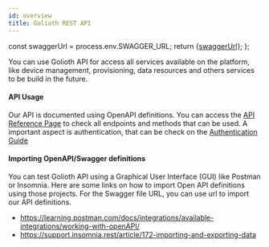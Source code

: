 ```yaml
---
id: overview
title: Golioth REST API
---
```


  const swaggerUrl = process.env.SWAGGER_URL;
  return <a href={swaggerUrl}>{swaggerUrl}</a>;
};

You can use Golioth API for access all services available on the platform, like device management, provisioning, data resources and others services to be build in the future.

#### API Usage

Our API is documented using OpenAPI definitions. You can access the [API Reference Page](/reference/api-docs) to check all endpoints and methods that can be used. A important aspect is authentication, that can be check on the [Authentication Guide](./auth)

#### Importing OpenAPI/Swagger definitions

You can test Golioth API using a Graphical User Interface (GUI) like Postman or Insomnia. Here are some links on how to import Open API definitions using those projects. For the Swagger file URL, you can use <SwaggerUrl/> url to import our API definitions.

- https://learning.postman.com/docs/integrations/available-integrations/working-with-openAPI/
- https://support.insomnia.rest/article/172-importing-and-exporting-data
